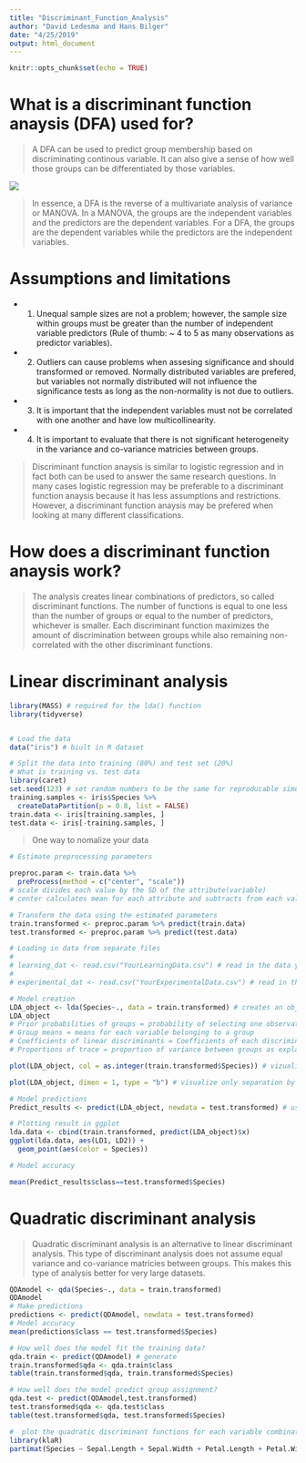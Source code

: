 ```yaml
---
title: "Discriminant_Function_Analysis"
author: "David Ledesma and Hans Bilger"
date: "4/25/2019"
output: html_document
---
```


```r
knitr::opts_chunk$set(echo = TRUE)
```

# What is a discriminant function anaysis (DFA) used for?

> A DFA can be used to predict group membership based on discriminating continous variable. It can also give a sense of how well those groups can be differentiated by those variables.

<img src = "img/Screen Shot 2019-05-01 at 4.36.17 PM.png" />

> In essence, a DFA is the reverse of a multivariate analysis of variance or MANOVA. In a MANOVA, the groups are the independent variables and the predictors are the dependent variables. For a DFA, the groups are the dependent variables while the predictors are the independent variables. 

# Assumptions and limitations

* 1) Unequal sample sizes are not a problem; however, the sample size within groups must be greater than the number of independent variable predictors (Rule of thumb: ~ 4 to 5 as many observations as predictor variables).

* 2) Outliers can cause problems when assesing significance and should transformed or removed. Normally distributed variables are prefered, but variables not normally distributed will not influence the significance tests as long as the non-normality is not due to outliers.

* 3) It is important that the independent variables must not be correlated with one another and have low multicollinearity. 

* 4) It is important to evaluate that there is not significant heterogeneity in the variance and co-variance matricies between groups. 

> Discriminant function anaysis is similar to logistic regression and in fact both can be used to answer the same research questions. In many cases logistic regression may be preferable to a discriminant function anaysis because it has less assumptions and restrictions. However, a discriminant function anaysis may be prefered when looking at many different classifications. 

# How does a discriminant function anaysis work?

> The analysis creates linear combinations of predictors, so called discriminant functions. The number of functions is equal to one less than the number of groups or equal to the number of predictors, whichever is smaller. Each discriminant function maximizes the amount of discrimination between groups while also remaining non-correlated with the other discriminant functions.

# Linear discriminant analysis

```r
library(MASS) # required for the lda() function
library(tidyverse)


# Load the data
data("iris") # biult in R dataset

# Split the data into training (80%) and test set (20%)
# What is training vs. test data
library(caret) 
set.seed(123) # set random numbers to be the same for reproducable simulations
training.samples <- iris$Species %>%
  createDataPartition(p = 0.8, list = FALSE)
train.data <- iris[training.samples, ]
test.data <- iris[-training.samples, ]

```


> One way to nomalize your data
```r
# Estimate preprocessing parameters

preproc.param <- train.data %>% 
  preProcess(method = c("center", "scale"))
# scale divides each value by the SD of the attribute(variable)
# center calculates mean for each attribute and subtracts from each value

# Transform the data using the estimated parameters
train.transformed <- preproc.param %>% predict(train.data)
test.transformed <- preproc.param %>% predict(test.data)
```


```r
# Loading in data from separate files
# 
# learning_dat <- read.csv("YourLearningData.csv") # read in the data you will use to teach the analysis what each category looks like - minimally, you need a column for category (in your case, individual) plus one column for each of your variables
# 
# experimental_dat <- read.csv("YourExperimentalData.csv") # read in the data for which you will be predicting categories - this should be formatted exactly like your learing data
```


```r
# Model creation
LDA_object <- lda(Species~., data = train.transformed) # creates an object that is the results of the learning phase of the LDA - this is what you will use to predict what category each subsequent set of variables you feed it most likely belong to
LDA_object
# Prior probabilities of groups = probability of selecting one observation and it belonging to that respective group
# Group means = means for each variable belonging to a group
# Coefficients of linear discriminants = Coefficients of each discriminant creating the discriminant function
# Proportions of trace = proportion of variance between groups as explained by each discriminant function 

plot(LDA_object, col = as.integer(train.transformed$Species)) # vizualize separation of groups by discriminant functions 

plot(LDA_object, dimen = 1, type = "b") # visualize only separation by LD1 
```

```r
# Model predictions
Predict_results <- predict(LDA_object, newdata = test.transformed) # use the LDA results object to predict the category for your experimental data 
```

```r
# Plotting result in ggplot
lda.data <- cbind(train.transformed, predict(LDA_object)$x)
ggplot(lda.data, aes(LD1, LD2)) +
  geom_point(aes(color = Species))
```

```r
# Model accuracy

mean(Predict_results$class==test.transformed$Species)
```

# Quadratic discriminant analysis

> Quadratic discriminant analysis is an alternative to linear discriminant analysis. This type of discriminant analysis does not assume equal variance and co-variance matricies between groups. This makes this type of analysis better for very large datasets.  

```r
QDAmodel <- qda(Species~., data = train.transformed)
QDAmodel
# Make predictions
predictions <- predict(QDAmodel, newdata = test.transformed)
# Model accuracy
mean(predictions$class == test.transformed$Species)
```

```r
# How well does the model fit the training data?
qda.train <- predict(QDAmodel) # generate 
train.transformed$qda <- qda.train$class
table(train.transformed$qda, train.transformed$Species)
```

```r
# How well does the model predict group assignment?
qda.test <- predict(QDAmodel,test.transformed)
test.transformed$qda <- qda.test$class
table(test.transformed$qda, test.transformed$Species)
```

```r
#  plot the quadratic discriminant functions for each variable combination
library(klaR)
partimat(Species ~ Sepal.Length + Sepal.Width + Petal.Length + Petal.Width, data=train.transformed, method="qda")
```


